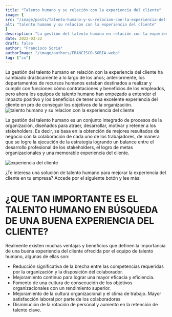 ```yaml
---
title: "Talento humano y su relación con la experiencia del cliente"
image: {
src: "/image/posts/Talento-humano-y-su-relacion-con-la-experiencia-del-cliente-1024x683.webp",
alt: "talento humano y su relacion con la experiencia del cliente"
}
description: "La gestión del talento humano en relación con la experiencia del cliente ha cambiado drásticamente a lo largo de los años; anteriormente, los departamentos de recursos humanos estaban destinados a realizar y cumplir con funciones cómo contrataciones y beneficios de los empleados, pero ahora los equipos de talento humano han empezado a entender el impacto positivo y los beneficios de tener una excelente experiencia del cliente en pro de conseguir los objetivos de la organización."
date: 2022-03-22
draft: false
author: "Francisco Soria"
authorImage: "/image/authors/FRANCISCO-SORIA.webp"
tag: ["cx"]
---
```


La gestión del talento humano en relación con la experiencia del cliente ha cambiado drásticamente a lo largo de los años; anteriormente, los departamentos de recursos humanos estaban destinados a realizar y cumplir con funciones cómo contrataciones y beneficios de los empleados, pero ahora los equipos de talento humano han empezado a entender el impacto positivo y los beneficios de tener una excelente experiencia del cliente en pro de conseguir los objetivos de la organización.
![talento humano y su relacion con la experiencia del cliente](/image/posts/Talento-humano-y-su-relacion-con-la-experiencia-del-cliente-1024x683.webp)

La gestión del talento humano es un conjunto integrado de procesos de la organización, diseñados para atraer, desarrollar, motivar y retener a los stakeholders. Es decir, se basa en la obtención de mejores resultados de negocio  con la colaboración de cada uno de los trabajadores, de manera que se logre la ejecución de la estrategia logrando un balance entre el desarrollo profesional de los stakeholders, el logro de metas organizacionales y una memorable experiencia del cliente.

![experiencia del cliente](/image/posts/pexels-kampus-production-6248988-1024x683.webp)

¿Te interesa una solución de talento humano para mejorar la experiencia del cliente en tu empresa? Accede por el siguiente botón y lee más:

<Link text="ver solución" href="/experiencia-del-cliente" class="px-3 py-2 bg-xkale rounded-lg text-white uppercase shadow-lg"/>

# ¿QUE TAN IMPORTANTE ES EL TALENTO HUMANO EN BÚSQUEDA DE UNA BUENA EXPERIENCIA DEL CLIENTE?
Realmente existen muchas ventajas y beneficios que definen la importancia de una buena experiencia del cliente ofrecida por el equipo de talento humano, algunas de ellas son:

- Reducción significativa de la brecha entre las competencias requeridas por la organización y la disposición del colaborador.
- Mejoramiento continuo para lograr una mayor eficacia y eficiencia.
- Fomento de una cultura de consecución de los objetivos organizacionales con un rendimiento superior.
- Mejoramiento de la cultura organizacional y el clima de trabajo.
Mayor satisfacción laboral por parte de los colaboradores 
- Disminución de la rotación de personal  y aumento en la retención de talento clave.